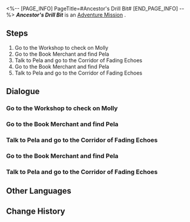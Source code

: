 <%-- [PAGE_INFO]
PageTitle=#Ancestor's Drill Bit#
[END_PAGE_INFO] --%>
{{Stub|Dialogue, characters, and location(s)}}
{{Mission Infobox
|id            = 2011301
|title         = 
|image         = Mission Ancestor's Drill Bit.png
|type          = Adventure
|event_name    = 
|chapter       = 
|requirements  = [[Adventure Mission]] ''[[Out of Control]]'' completed
|summary       = You and Pela have suffered a lot in the Corridor of Fading Echoes, but you found the key Molly needed and helped her find peace. All is well that ends well!
|characters    = <!--characters that appear in this mission-->
|startLocation = <!--location as it intially appears on the mission screen-->
|world         = <!--i.e. Penacony-->
|area          = <!--i.e. A Child's Dream-->
|prev          = 
|next          = Ancestor's Drill Bit
|exp           = 
|credits       = 
|stellarJade   = 
|other         = 
}}
'''''Ancestor's Drill Bit''''' is an [[Adventure Mission]]<!--in [world]-->.

==Steps==
# Go to the Workshop to check on Molly
# Go to the Book Merchant and find Pela
# Talk to Pela and go to the Corridor of Fading Echoes
# Go to the Book Merchant and find Pela
# Talk to Pela and go to the Corridor of Fading Echoes

<!--
==Gameplay Notes==

--><!--
==Trial Character==

-->
==Dialogue==
{{Stub Dialogue}}
===Go to the Workshop to check on Molly===
{{Mission Description|type=adventure|location=<!--to be added-->|Serval sends you a message to thank you for helping Molly and invites you to accompany Molly in the "Workshop."<br />According to Serval, Molly hasn't recovered from that accident. Go to the "Workshop" to check on Molly when you're free.}}
{{Dialogue Start}}
:{{tx}}
{{Dialogue End}}

===Go to the Book Merchant and find Pela===
{{Mission Description|type=adventure|location=<!--to be added-->|update|Molly, who is currently homeless, has become a friend of Serval. When you find them, they are working on Molly's family treasure, the mechanism box, as if they had been partners for years.<br />The two decide to ask for Pela's help because they find nothing. Go to the Book Merchant's place with them to find Pela.}}
{{Dialogue Start}}
:{{tx}}
{{Dialogue End}}

===Talk to Pela and go to the Corridor of Fading Echoes===
{{Mission Description|type=adventure|location=<!--to be added-->|update|Pela's embarrassment piqued your curiosity, but now isn't the time to tease her...<br />You've discovered a clue written on the family heirloom that points you towards an old fort called the Corridor of Fading Echoes. Go with Pela to explore it.}}
{{Dialogue Start}}
:{{tx}}
{{Dialogue End}}

===Go to the Book Merchant and find Pela===
{{Mission Description|type=adventure|location=<!--to be added-->|update|Molly, who is currently homeless, has become a friend of Serval. When you find them, they are working on Molly's family treasure, the mechanism box, as if they had been partners for years.<br />The two decide to ask for Pela's help because they find nothing. Go to the Book Merchant's place with them to find Pela.}}
{{Dialogue Start}}
:{{tx}}
{{Dialogue End}}

===Talk to Pela and go to the Corridor of Fading Echoes===
{{Mission Description|type=adventure|location=<!--to be added-->|update|Pela's embarrassment piqued your curiosity, but now isn't the time to tease her...<br />You've discovered a clue written on the family heirloom that points you towards an old fort called the Corridor of Fading Echoes. Go with Pela to explore it.}}
{{Dialogue Start}}
:{{tx}}
{{Dialogue End}}

==Other Languages==
{{Other Languages
|en   = Ancestor's Drill Bit
|zhs  = 祖辈的钻头
|zht  = 祖輩的鑽頭
|ja   = 祖先のドリル
|ko   = 조상님의 드릴
|es   = El taladro de los ancestros
|fr   = Le foret de l'ancêtre
|ru   = Сверло предка
|th   = สว่านของบรรพบุรุษ
|vi   = Mũi Khoan Của Tổ Tiên
|de   = Bohrer der Ahnen
|id   = Bor Leluhur
|pt   = Broca do Ancestral
}}

==Change History==
{{Change History|1.0}}
